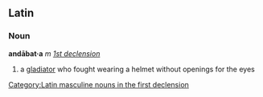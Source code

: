 ==Latin==
[[Category:Latin masculine nouns in the first declension]]
===Noun===
'''andābat·a''' ''m'' ''[[Wiktionary Appendix:Latin first declension|1st declension]]''

#a [[gladiator]] who fought wearing a helmet without openings for the eyes